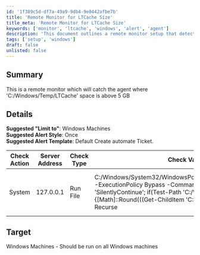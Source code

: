 ```yaml
---
id: '1f389c5d-df7a-49a9-9db4-9e0442afbe7b'
title: 'Remote Monitor for LTCache Size'
title_meta: 'Remote Monitor for LTCache Size'
keywords: ['monitor', 'ltcache', 'windows', 'alert', 'agent']
description: 'This document outlines a remote monitor setup that detects when the LTCache directory at C://Windows//Temp exceeds 5 GB in size. It provides details on suggested settings for alerts and the specific check action to be implemented on Windows machines.'
tags: ['setup', 'windows']
draft: false
unlisted: false
---
```

## Summary

This is a remote monitor which will catch the agent where 'C:/Windows/Temp/LTCache' space is above 5 GB

## Details

**Suggested "Limit to"**: Windows Machines  
**Suggested Alert Style**: Once  
**Suggested Alert Template**: Default Create automate Ticket.  

| Check Action | Server Address | Check Type | Check Value | Comparator | Interval | Result |
|--------------|----------------|------------|-------------|------------|----------|--------|
| System       | 127.0.0.1      | Run File   | C:/Windows/System32/WindowsPowerShell/v1.0/powershell.exe -ExecutionPolicy Bypass -Command "$ErrorActionPreference = 'SilentlyContinue'; if(Test-Path 'C:/Windows/Temp/LtCache')\{[Math]::Round(((Get-ChildItem 'C:/Windows/Temp/LtCache' -Recurse | Measure-Object -Property Length -Sum -ErrorAction Stop).Sum / 1GB),2)}else\{'0'}" | Less than   | 14400    | 5      |

## Target

Windows Machines - Should be run on all Windows machines













